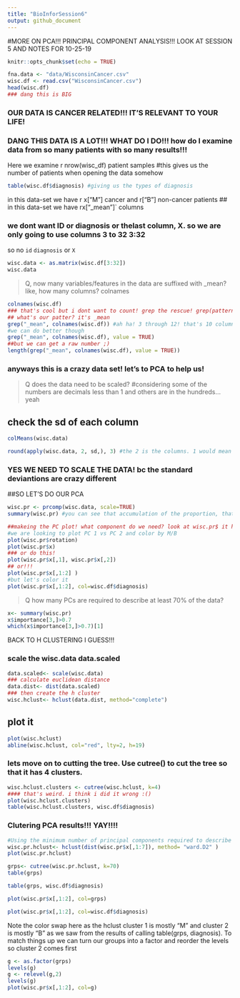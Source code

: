```yaml
---
title: "BioInforSession6"
output: github_document
---
```

#MORE ON PCA!!! PRINCIPAL COMPONENT ANALYSIS!!! LOOK AT SESSION 5 AND NOTES FOR 10-25-19
```r
knitr::opts_chunk$set(echo = TRUE)
```
```r
fna.data <- "data/WisconsinCancer.csv"
wisc.df <- read.csv("WisconsinCancer.csv")
head(wisc.df)
### dang this is BIG
```

### OUR DATA IS CANCER RELATED!!! IT'S RELEVANT TO YOUR LIFE! 

### DANG THIS DATA IS A LOT!!! WHAT DO I DO!!! how do I examine data from so many patients with so many results!!! 

Here we examine r nrow(wisc_df) patient samples #this gives us the number of patients when opening the data somehow

```r
table(wisc.df$diagnosis) #giving us the types of diagnosis 
```
in this data-set we have r x["M"] cancer and r["B"] non-cancer patients
##
in this data-set we have rx["_mean"]` columns 


### we dont want ID or diagnosis or thelast column, X. so we are only going to use columns 3 to 32 3:32
so no `id` `diagnosis` or `X`
```r
wisc.data <- as.matrix(wisc.df[3:32])
wisc.data
```


> Q, now many variables/features in the data are suffixed with _mean? like, how many columns? 
colnames

```r
colnames(wisc.df)
### that's cool but i dont want to count! grep the rescue! grep(pattern,x, ...)
## what's our patter? it's _mean
grep("_mean", colnames(wisc.df)) #ah ha! 3 through 12! that's 10 columns
#we can do better though 
grep("_mean", colnames(wisc.df), value = TRUE)
##but we can get a raw number ;)
length(grep("_mean", colnames(wisc.df), value = TRUE))
```
### anyways this is a crazy data set! let's to PCA to help us!
>Q does the data need to be scaled? #considering some of the numbers are decimals less than 1 and others are in the hundreds... yeah

## check the sd of each column
```r
colMeans(wisc.data)
```

```r
round(apply(wisc.data, 2, sd,), 3) #the 2 is the columns. 1 would mean the rows
```
### YES WE NEED TO SCALE THE DATA! bc the standard deviantions are crazy different

##SO LET'S DO OUR PCA
```r
wisc.pr <- prcomp(wisc.data, scale=TRUE)
summary(wisc.pr) #you can see that accumulation of the proportion, that you can rep 80% of the data with the first three PCs, and 90% with the first 7 PCs
```
```r
##makeing the PC plot! what component do we need? look at wisc.pr$ it has a few options
#we are looking to plot PC 1 vs PC 2 and color by M/B
plot(wisc.pr$rotation)
plot(wisc.pr$x)
### or do this!
plot(wisc.pr$x[,1], wisc.pr$x[,2])
## or!!!
plot(wisc.pr$x[,1:2] )
#but let's color it
plot(wisc.pr$x[,1:2], col=wisc.df$diagnosis)
```

>Q  how many PCs are required to describe at least 70% of the data?

```r
x<- summary(wisc.pr)
x$importance[3,]>0.7
which(x$importance[3,]>0.7)[1]
```
BACK TO H CLUSTERING I GUESS!!!

### scale the wisc.data data.scaled
```r
data.scaled<- scale(wisc.data)
### calculate euclidean distance
data.dist<- dist(data.scaled)
### then create the h cluster
wisc.hclust<- hclust(data.dist, method="complete")
```

## plot it
```r
plot(wisc.hclust)
abline(wisc.hclust, col="red", lty=2, h=19)
```
### lets move on to cutting the tree. Use cutree() to cut the tree so that it has 4 clusters.
```r
wisc.hclust.clusters <- cutree(wisc.hclust, k=4)
#### that's weird. i think i did it wrong :()
plot(wisc.hclust.clusters)
table(wisc.hclust.clusters, wisc.df$diagnosis)
```

### Clutering PCA results!!! YAY!!!!

```r
#Using the minimum number of principal components required to describe at least 90%  of the variability (known to be PCs 1-7) in the data, create a hierarchical clustering model with the linkage method="ward.D2". We use Ward's criterion here because it is based on multidimensional variance like principal components analysis. Assign the results to wisc.pr.hclust.
wisc.pr.hclust<- hclust(dist(wisc.pr$x[,1:7]), method= "ward.D2" )
plot(wisc.pr.hclust)
```
```r
grps<- cutree(wisc.pr.hclust, k=70)
table(grps)
```

```r
table(grps, wisc.df$diagnosis)
```


```r
plot(wisc.pr$x[,1:2], col=grps)
```
```r
plot(wisc.pr$x[,1:2], col=wisc.df$diagnosis)
```
Note the color swap here as the hclust cluster 1 is mostly "M" and cluster 2 is mostly "B" as we saw from the results of calling table(grps, diagnosis). To match things up we can turn our groups into a factor and reorder the levels so cluster 2 comes first

```r
g <- as.factor(grps)
levels(g)
g <- relevel(g,2)
levels(g)
plot(wisc.pr$x[,1:2], col=g)
```

